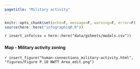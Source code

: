 ```yaml
---
pagetitle: "Military activity"
---
```


```r
knitr::opts_chunk$set(echo=F, message=F, warning=F, error=F)
source(here::here("infographiqR.R"))
```

`r insert_info(csv = here::here("data/gsheets/modals.csv"))`


### {.tabset}

#### Map - Military activity zoning

`r insert_figure("human-connections_military-activity.html", "figures/Figure P.10 NWTT Area_edit.png")`
